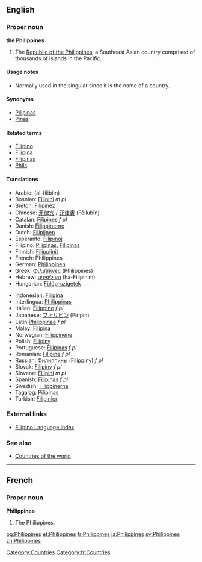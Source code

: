 ==English==
===Proper noun===
{{wikipedia}}
'''the Philippines'''

# The [[Republic of the Philippines]], a Southeast Asian country comprised of thousands of islands in the Pacific.

====Usage notes====
* Normally used in the singular since it is the name of a country.

====Synonyms====
*[[Pilipinas]]
*[[Pinas]]

====Related terms====
*[[Filipino]]
*[[Filipina]]
*[[Filipinas]]
*[[Phils]]

====Translations====
{{top}}
*Arabic: {{ARchar|[[الفلبين]]}} (al-filibí:n)
*Bosnian: [[Filipini]] ''m pl''
*Breton: [[Filipinez]]
*Chinese: [[菲律宾]] / [[菲律賓]] (Fēilùbīn)
*Catalan: [[Filipines]] ''f pl''
*Danish: [[Filippinerne]]
*Dutch: [[Filipijnen]] {{p}}
*Esperanto: [[Filipinoj]] {{p}}
*Filipino: [[Pilipinas]], [[Filipinas]]
*Finnish: [[Filippiinit]] {{p}}
*French: Philippines
*German: [[Philippinen]] {{p}}
*Greek: [[Φιλιππίνες]] (Philippínes)
*Hebrew: [[הפיליפינים]] (ha-Filipinim) {{p}}
*Hungarian: [[Fülöp-szigetek]] {{p}}
{{mid}}
*Indonesian: [[Filipina]]
*Interlingua: [[Philippinas]]
*Italian: [[Filippine]] ''f pl''
*Japanese: [[フィリピン]] (Firipin)
*Latin:[[Philippinae]] ''f pl''
*Malay: [[Filipina]]
*Norwegian: [[Filippinene]]
*Polish: [[Filipiny]]
*Portuguese: [[Filipinas]] ''f pl''
*Romanian: [[Filipine]] ''f pl''
*Russian: [[Филиппины]] (Filippíny) ''f pl''
*Slovak: [[Filipíny]] ''f pl''
*Slovene: [[Filipini]] ''m pl''
*Spanish: [[Filipinas]] ''f pl''
*Swedish: [[Filippinerna]]
*Tagalog: [[Pilipinas]]
*Turkish: [[Filipinler]] {{p}}
{{bottom}}

===External links===
*[[Wiktionary:Filipino_index|Filipino Language Index]]

===See also===
*[[Countries of the world]]


----

==French==
===Proper noun===
'''Philippines'''

# The Philippines.

[[Category:Countries]]
[[Category:fr:Countries]]

[[bg:Philippines]]
[[et:Philippines]]
[[fr:Philippines]]
[[ja:Philippines]]
[[sv:Philippines]]
[[zh:Philippines]]
